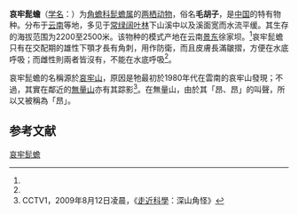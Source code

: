 {{Speciesbox
| name = 哀牢髭蟾
| status = NT
| status_system = IUCN3.1
| status_ref = <ref name=iucn>{{IUCN2010 | version = 2010.3 | assessors = Datong, Y. & Shunqing, L. |year=2004 |title=Vibrissaphora ailaonica |id=57624 |downloaded=2010-9-10}}</ref>
| image = 
| genus = Vibrissaphora
| species = ailaonica
| authority = (Yang, Chen et Ma, 1983)<ref name='id4885'>{{cite web| url =http://www.bioinfo.cn/db05/BjdwSpecies.php?action=view&id=4885| title =哀牢髭蟾| work =《中国动物物种编目数据库》| publisher =中国科学院微生物研究所| author =中国科学院动物研究所| accessdate =2009-04-11| deadurl =yes| archiveurl =https://web.archive.org/web/20160305005256/http://www.bioinfo.cn/db05/BjdwSpecies.php?action=view&id=4885| archivedate =2016-03-05}}</ref>
}}

'''哀牢髭蟾'''（[[学名|学名]]：{{lang|la|''Vibrissaphora ailaonica''}}）为[[角蟾科|角蟾科]][[髭蟾属|髭蟾属]]的[[两栖动物|两栖动物]]，俗名'''毛胡子'''，是[[中国|中国]]的特有物种。分布于[[云南|云南]]等地，多见于[[常绿阔叶林|常绿阔叶林]]下山溪中以及溪面宽而水流平缓。其生存的海拔范围为2200至2500米。该物种的模式产地在云南[[景东彝族自治县|景东]]徐家坝。<ref name='id4885'/>哀牢髭蟾只有在交配期的雄性下顎才長有角刺，用作防衛，而且皮膚長滿皺摺，方便在水底呼吸；而雌性則兩者皆沒有，不能在水底呼吸<ref name=cctv />。

哀牢髭蟾的名稱源於[[哀牢山|哀牢山]]，原因是牠最初於1980年代在雲南的哀牢山發現；不過，其實在鄰近的[[無量山|無量山]]亦有其踪影<ref name=cctv>CCTV1，2009年8月12日凌晨，《[[走近科學|走近科學]]：深山角怪》</ref>。在無量山，由於其「昂、昂」的叫聲，所以又被稱為「昂」。

== 参考文献 ==
{{reflist}}

{{Wikispecies|Vibrissaphora ailaonica}}
{{Taxonbar|from=Q28036810}}

[[Category:髭蟾属|哀牢髭蟾]]


{{两栖小作品}}